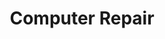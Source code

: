 ---
title: Computer Repair
description: Professional computer repair for businesses and individuals, including hardware/software troubleshooting, upgrades, and data security.
image:
    icon: ../../assets/icons/computerRepair.svg
    cover:
    article:
---